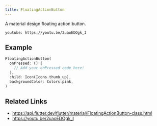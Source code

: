 ```yaml
---
title: FloatingActionButton
---
```


A material design floating action button.

`youtube: https://youtu.be/2uaoEDOgk_I`

## Example

```dart liveslice=FloatingActionButton
FloatingActionButton(
  onPressed: () {
    // Add your onPressed code here!
  },
  child: Icon(Icons.thumb_up),
  backgroundColor: Colors.pink,
)
```

## Related Links

- https://api.flutter.dev/flutter/material/FloatingActionButton-class.html
- https://youtu.be/2uaoEDOgk_I
